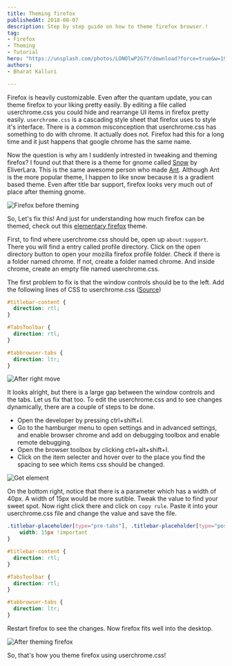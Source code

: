 ```yaml
---
title: Theming firefox
publishedAt: 2018-08-07
description: Step by step guide on how to theme firefox browser.!
tag:
- Firefox
- Theming
- Tutorial
hero: "https://unsplash.com/photos/LONOlwP2G7Y/download?force=true&w=1920"
authors:
- Bharat Kalluri

---
```

Firefox is heavily customizable. Even after the quantam update, you can theme
firefox to your liking pretty easily. By editing a file called userchrome.css
you could hide and rearrange UI items in firefox pretty easily. `userchrome.css` is a
cascading style sheet that firefox uses to style it's interface. There is a
common misconception that userchrome.css has something to do with chrome. It
actually does not. Firefox had this for a long time and it just happens that
google chrome has the same name.

Now the question is why am I suddenly intrested in tweaking and theming firefox?
I found out that there is a theme for gnome called [Snow](https://github.com/EliverLara/snow)
by EliverLara. This is the same awesome person who made [Ant](https://github.com/EliverLara/Ant). Although Ant is the more popular theme, I happen to like snow because it is a gradient based theme. Even after title bar support, firefox looks very much out of place after theming gnome.

![Firefox before theming](https://i.imgur.com/y7oudDZ.png)

So, Let's fix this! And just for understanding how much firefox can be themed, check out this [elementary firefox](https://github.com/harveycabaguio/firefox-elementary-theme) theme.

First, to find where userchrome.css should be, open up `about:support`. There you will find a entry called profile directory. Click on the open directory button to open your mozilla firefox profile folder. Check if there is a folder named chrome. If not, create a folder named chrome. And inside chrome, create an empty file named userchrome.css.

The first problem to fix is that the window controls should be to the left.
Add the following lines of CSS to userchrome.css ([Source](https://askubuntu.com/a/1035448))

```css
#titlebar-content {
  direction: rtl;
}

#TabsToolbar {
  direction: rtl;
}

#tabbrowser-tabs {
  direction: ltr;
}
```

![After right move](https://i.imgur.com/viuzevs.png)

It looks alright, but there is a large gap between the window controls and the
tabs. Let us fix that too. To edit the userchrome.css and to see changes
dynamically, there are a couple of steps to be done.

* Open the developer by pressing ctrl+shift+I.
* Go to the hamburger menu to open settings and in advanced settings,
  and enable browser chrome and add on debugging toolbox and enable remote debugging.
* Open the browser toolbox by clicking ctrl+alt+shift+I.
* Click on the item selecter and hover over to the place you find the spacing
  to see which items css should be changed.

![Get element](https://i.imgur.com/ltvO1KL.png)

On the bottom right, notice that there is a parameter which has a width of 40px.
A width of 15px would be more sutible. Tweak the value to find your sweet spot.
Now right click there and click on `copy rule`. Paste it into your userchrome.css
file and change the value and save the file.

```css
.titlebar-placeholder[type="pre-tabs"], .titlebar-placeholder[type="post-tabs"] {
	width: 15px !important
}

#titlebar-content {
  direction: rtl;
}

#TabsToolbar {
  direction: rtl;
}

#tabbrowser-tabs {
  direction: ltr;
}
```

Restart firefox to see the changes. Now firefox fits well into the desktop.

![After theming firefox](https://i.imgur.com/A0XEq0W.png)

So, that's how you theme firefox using userchrome.css!
